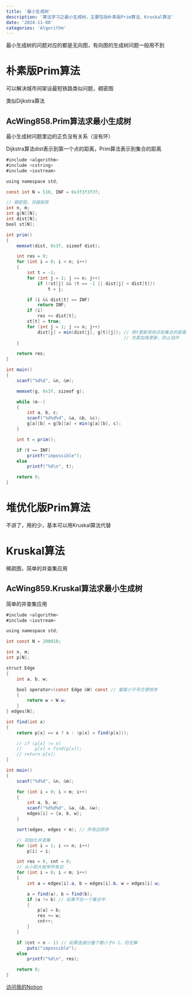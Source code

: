 ```yaml
---
title: '最小生成树'
description: '算法学习之最小生成树，主要包括朴素版Prim算法、Kruskal算法'
date: '2024-11-08'
categories: 'Algorithm'
---
```


最小生成树的问题对应的都是无向图，有向图的生成树问题一般用不到

# 朴素版Prim算法

可以解决城市间架设最短铁路类似问题，稠密图

类似Dijkstra算法

## **AcWing858.Prim算法求最小生成树**

最小生成树问题里边的正负没有关系（没有环）

Dijkstra算法dist表示到第一个点的距离，Prim算法表示到集合的距离

```java
#include <algorithm>
#include <cstring>
#include <iostream>

using namespace std;

const int N = 510, INF = 0x3f3f3f3f;

// 稠密图，邻接矩阵
int n, m;
int g[N][N];
int dist[N];
bool st[N];

int prim()
{
    memset(dist, 0x3f, sizeof dist);

    int res = 0;
    for (int i = 0; i < n; i++)
    {
        int t = -1;
        for (int j = 1; j <= n; j++)
            if (!st[j] && (t == -1 || dist[j] < dist[t]))
                t = j;

        if (i && dist[t] == INF)
            return INF;
        if (i)
            res += dist[t];
        st[t] = true;
        for (int j = 1; j <= n; j++)
            dist[j] = min(dist[j], g[t][j]); // 用t更新其他点到集合的距离
                                             // 先累加再更新，防止自环
    }

    return res;
}

int main()
{
    scanf("%d%d", &n, &m);

    memset(g, 0x3f, sizeof g);

    while (m--)
    {
        int a, b, c;
        scanf("%d%d%d", &a, &b, &c);
        g[a][b] = g[b][a] = min(g[a][b], c);
    }

    int t = prim();

    if (t == INF)
        printf("impossible");
    else
        printf("%d\n", t);

    return 0;
}

```

# 堆优化版Prim算法

不讲了，用的少，基本可以用Kruskal算法代替

# Kruskal算法

稀疏图，简单的并查集应用

## **AcWing859.Kruskal算法求最小生成树**

简单的并查集应用

```java
#include <algorithm>
#include <iostream>

using namespace std;

int const N = 200010;

int n, m;
int p[N];

struct Edge
{
    int a, b, w;

    bool operator<(const Edge &W) const // 重载小于号方便排序
    {
        return w < W.w;
    }
} edges[N];

int find(int x)
{
    return p[x] == x ? x : (p[x] = find(p[x]));

    // if (p[x] != x)
    //     p[x] = find(p[x]);
    // return p[x];
}

int main()
{
    scanf("%d%d", &n, &m);

    for (int i = 0; i < m; i++)
    {
        int a, b, w;
        scanf("%d%d%d", &a, &b, &w);
        edges[i] = {a, b, w};
    }

    sort(edges, edges + m); // 所有边排序

    // 初始化并查集
    for (int i = 1; i <= n; i++)
        p[i] = i;

    int res = 0, cnt = 0;
    // 从小到大枚举所有边
    for (int i = 0; i < m; i++)
    {
        int a = edges[i].a, b = edges[i].b, w = edges[i].w;

        a = find(a), b = find(b);
        if (a != b) // 如果不在一个集合中
        {
            p[a] = b;
            res += w;
            cnt++;
        }
    }

    if (cnt < n - 1) // 如果连通分量个数小于n-1，则无解
        puts("impossible");
    else
        printf("%d\n", res);

    return 0;
}
```

[访问我的Notion](https://pickle-headline-168.notion.site/1388ffd937e280a0a36ef52ef55ff855?pvs=4)